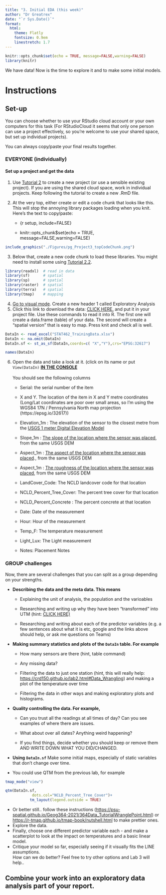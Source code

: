 ```yaml
---
title: "3. Initial EDA (this week)"
author: "Dr Greatrex"
date: "`r Sys.Date()`"
format:
  html: 
    theme: Flatly
    fontsize: 0.9em
    linestretch: 1.7
---
```


```r
knitr::opts_chunk$set(echo = TRUE, message=FALSE,warning=FALSE)
library(knitr)
```

We have data! Now is the time to explore it and to make some initial models.

# Instructions

## Set-up

You can choose whether to use your RStudio cloud account or your own computers for this task (For RStudioCloud it seems that only one person can use a project effectively, so you're welcome to use your shared space, but set up individual projects).

You can always copy/paste your final results together.

### EVERYONE (individually)

#### Set up a project and get the data

1.  Use [Tutorial 2](https://psu-spatial.github.io/Stat462-2023/in_S462_Tutorial2BeforeEachLab.html) to create a new project (or use a sensible existing project). If you are using the shared cloud space, work in individual projects. Keep following the tutorial to create a new .RmD file.

2.  At the very top, either create or edit a code chunk that looks like this. This will stop the annoying library packages loading when you knit. Here's the text to copy/paste:

    -   {r setup, include=FALSE}

    -   knitr::opts_chunk\$set(echo = TRUE, message=FALSE,warning=FALSE)

```r
include_graphics("./Figures/pg_Project3_topCodeChunk.png")
```

3.  Below that, create a new code chunk to load these libraries. You might need to install some using [Tutorial 2.2](https://psu-spatial.github.io/Stat462-2023/in_S462_Tutorial2BeforeEachLab.html#downloading-a-new-package).

```r
library(readxl)  # read in data
library(sf)      # spatial
library(sp)      # spatial
library(raster)  # spatial
library(terra)   # spatial
library(tmap)    # mapping
```

4.  [Go to visual mode](https://psu-spatial.github.io/Stat462-2023/in_S462_Tutorial2BeforeEachLab.html#visual-mode). Create a new header 1 called Exploratory Analysis\
5.  Click this link to download the data: [CLICK HERE.](https://github.com/hgreatrex/Stat462-TemperatureDATA/blob/main/STAT462_TrainingData.xlsx?raw=true) and put it in your project file. Use these commands to read it into R. The first one will create a data.frame (table) of your data. The second will create a "spatial version" that is easy to map. Press knit and check all is well.

```r

DataIn <- read_excel("STAT462_TrainingData.xlsx")
DataIn <- na.omit(DataIn)
DataIn.sf <- st_as_sf(DataIn,coords=c( "X","Y"),crs="EPSG:32617")
```

```r
names(DataIn)
```

6.  Open the data and take a look at it. (click on its name or put `View(DataIn)` [**IN THE CONSOLE\
    \
    **]{.underline}You should see the following columns

    -   Serial: the serial number of the item

    -   X and Y. The location of the item in X and Y metre coordinates (Long/Lat coordinates are poor over small areas, so I'm using the WGS84 17N / Pennsylvania North map projection (https://epsg.io/32617))

    -   Elevation_1m : The elevation of the sensor to the closest metre from the [USGS 1 meter Digital Elevation Model](https://portal.opentopography.org/raster?opentopoID=OTNED.012021.4269.3)

    -   Slope_1m : [The slope of the location where the sensor was placed](https://www.e-education.psu.edu/geog480/node/490), from the same USGS DEM

    -   Aspect_1m : [The aspect of the location where the sensor was placed](https://www.e-education.psu.edu/geog480/node/490)., from the same USGS DEM

    -   Aspect_1m : [The roughness of the location where the sensor was placed](https://www.e-education.psu.edu/geog480/node/490), from the same USGS DEM

    -   LandCover_Code: The NCLD landcover code for that location

    -   NCLD_Percent_Tree_Cover: The percent tree cover for that location

    -   NCLD_Percent_Concrete : The percent concrete at that location

    -   Date: Date of the measurement

    -   Hour: Hour of the measurement

    -   Temp_F: The temperature measurement

    -   Light_Lux: The Light measurement

    -   Notes: Placement Notes

### GROUP challenges

Now, there are several challenges that you can split as a group depending on your strengths.

-   **Describing the data and the meta data. This means**

    -   Explaining the unit of analysis, the population and the varioables

    -   Researching and writing up why they have been "transformed" into UTM (hint: [CLICK HERE)](https://psu-spatial.github.io/Geog364-2021/pg_Tut11_spatial101.html#Tut11a_basics)

    -   Researching and writing about each of the predictor variables (e.g. a few sentences about what it is etc, google and the links above should help, or ask me questions on Teams)\

-   **Making summary statistics and plots of the `DataIn` table. For example**

    -   How many sensors are there (hint, table command)

    -   Any missing data?

    -   Filtering the data to just one station (hint, this will really help: <https://crd150.github.io/lab2.html#Data_Wrangling>) and making a plot of the temperature over time

    -   Filtering the data in other ways and making exploratory plots and histograms.\

-   **Quality controlling the data. For example,**

    -   Can you trust all the readings at all times of day? Can you see examples of where there are issues.

    -   What about over all dates? Anything weird happening?

    -   If you find things, decide whether you should keep or remove them AND WRITE DOWN WHAT YOU DID/CHANGED.\

-   **Using** **`DataIn.sf`** Make some initial maps, especially of static variables that don't change over time.

-   You could use QTM from the previous lab, for example

```r
tmap_mode("view")

qtm(DataIn.sf,
            dots.col="NCLD_Percent_Tree_Cover")+
           tm_layout(legend.outside = TRUE)

```

-   Or better still.. follow these instructions (<https://psu-spatial.github.io/Geog364-2021/364Data_TutorialWranglePoint.html>) or <https://r-tmap.github.io/tmap-book/nutshell.html> to make prettier ones.\
-   Explore the data.\
-   Finally, choose one different predictor variable each - and make a scatterplot to look at the impact on temperatures and a basic linear model.\
-   Critique your model so far, especially seeing if it visually fits the LINE assumptions. \
    How can we do better? Feel free to try other options and Lab 3 will help..

## Combine your work into an exploratory data analysis part of your report.
